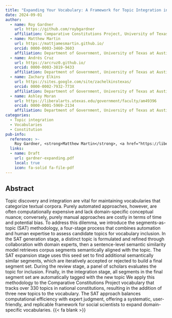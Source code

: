 ```yaml
---
title: "Expanding Your Vocabulary: A Framework for Topic Integration in Texts"
date: 2024-09-01
author:
  - name: Roy Gardner
    url: https://github.com/roybgardner
    affiliation: Comparative Constitutions Project, University of Texas at Austin
  - name: Matthew Martin
    url: https://mattjamesmartin.github.io/
    orcid: 0000-0003-3460-3603
    affiliation: Department of Government, University of Texas at Austin
  - name: Andrés Cruz
    url: https://arcruz0.github.io/
    orcid: 0000-0003-3819-9433
    affiliation: Department of Government, University of Texas at Austin
  - name: Zachary Elkins
    url: https://sites.google.com/site/zachelkinstexas/
    orcid: 0000-0002-7932-773X
    affiliation: Department of Government, University of Texas at Austin
  - name: Ashley Moran
    url: https://liberalarts.utexas.edu/government/faculty/am49396
    orcid: 0000-0001-5969-2134
    affiliation: Department of Government, University of Texas at Austin
categories: 
  - Topic integration
  - Vocabularies
  - Constitution
pub-info:
  reference: >-
    Roy Gardner, <strong>Matthew Martin</strong>, <a href="https://liberalarts.utexas.edu/government/faculty/am49396">Ashley Moran</a>, <a href="https://site.google.com/site/zachelkinstexas/">Zachary Elkins</a>, <a href="https://arcruz0.github.io/">Andrés Cruz</a>, and <a href="https://liberalarts.utexas.edu/government/gradstudents/gp22823">Guillermo Pérez</a>. “Expanding Your Vocabulary: Topic Integration Using the Segments-as-Topics (SAT) Approach.”
  links:
  - name: Draft
    url: gardner-expanding.pdf
    local: true
    icon: fa-solid fa-file-pdf
---
```


## Abstract

Topic discovery and integration are vital for maintaining vocabularies that categorize textual corpora. Purely automated approaches, however, are often computationally expensive and lack domain-specific conceptual nuance; conversely, purely manual approaches are costly in terms of time and potential bias. To address this dilemma, we introduce the segments-as-topic (SAT) methodology, a four-stage process that combines automation and human expertise to assess candidate topics for vocabulary inclusion. In the SAT generation stage, a distinct topic is formulated and refined through collaboration with domain experts, then a sentence-level semantic similarity model retrieves corpus segments semantically aligned with the topic. The SAT expansion stage uses this seed set to find additional semantically similar segments, which are iteratively accepted or rejected to build a final segment set. During the review stage, a panel of scholars evaluates the topic for inclusion. Finally, in the integration stage, all segments in the final segment set are automatically tagged with the new topic We apply this methodology to the Comparative Constitutions Project vocabulary that tracks over 330 topics in national constitutions, resulting in the addition of three new topics to the vocabulary. The SAT approach balances computational efficiency with expert judgment, offering a systematic, user-friendly, and replicable framework for social scientists to expand domain-specific vocabularies. {{< fa blank >}}

